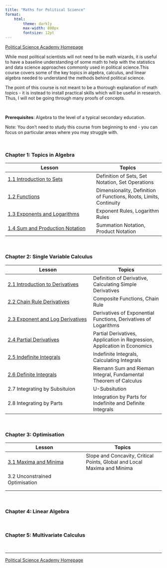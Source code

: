 ```yaml
---
title: "Maths for Political Science"
format:
    html:
        theme: darkly
        max-width: 800px
        fontsize: 12pt
---
```


[Political Science Academy Homepage](https://politicalscience.github.io)

While most political scientists will not need to be math wizards, it is useful to have a baseline understanding of some math to help with the statistics and data science approaches commonly used in political science.This course covers some of the key topics in algebra, calculus, and linear algebra needed to understand the methods behind political science.

The point of this course is not meant to be a thorough explanation of math topics - it is instead to install practical skills which will be useful in research. Thus, I will not be going through many proofs of concepts.

<br />

**Prerequisites**: Algebra to the level of a typical secondary education.

Note: You don't need to study this course from beginning to end - you can focus on particular areas where you may struggle with.

<br />

### Chapter 1: Topics in Algebra

| Lesson | Topics |
|-----------------------------------------|-------------------------------|
| [1.1 Introduction to Sets](https://politicalscience.github.io/math/1-1.html) | Definition of Sets, Set Notation, Set Operations |
| [1.2 Functions](https://politicalscience.github.io/math/1-2.html) | Dimensionality, Definition of Functions, Roots, Limits, Continuity |
| [1.3 Exponents and Logarithms](https://politicalscience.github.io/math/1-3.html) | Exponent Rules, Logarithm Rules |
| [1.4 Sum and Production Notation](https://politicalscience.github.io/math/1-4.html) | Summation Notation, Product Notation |

<br />

### Chapter 2: Single Variable Calculus

| Lesson | Topics |
|---------------------------------------|---------------------------------|
| [2.1 Introduction to Derivatives](https://politicalscience.github.io/math/2-1.html) | Definition of Derivative, Calculating Simple Derivatives |
| [2.2 Chain Rule Derivatives](https://politicalscience.github.io/math/2-2.html) | Composite Functions, Chain Rule |
| [2.3 Exponent and Log Derivatives](https://politicalscience.github.io/math/2-3.html) | Derivatives of Exponential Functions, Derivatives of Logarithms |
| [2.4 Partial Derivatives](https://politicalscience.github.io/math/2-4.html) | Partial Derivatives, Application in Regression, Application in Economics |
| [2.5 Indefinite Integrals](https://politicalscience.github.io/math/2-5.html) | Indefinite Integrals, Calculating Integrals |
| [2.6 Definite Integrals](https://politicalscience.github.io/math/2-6.html) | Riemann Sum and Rieman Integral, Fundamental Theorem of Calculus |
| 2.7 Integrating by Subsituion | U-Subsitution |
| 2.8 Integrating by Parts | Integration by Parts for Indefinite and Definite Integrals |

<br />

### Chapter 3: Optimisation

| Lesson | Topics |
|------------------------------------|------------------------------------|
| [3.1 Maxima and Minima](https://politicalscience.github.io/math/3-1.html) | Slope and Concavity, Critical Points, Global and Local Maxima and Minima |
| 3.2 Unconstrained Optimisation |  |
|  |  |
|  |  |

<br />

### Chapter 4: Linear Algebra

<br />

### Chapter 5: Multivariate Calculus

<br />

------------------------------------------------------------------------

[Political Science Academy Homepage](https://politicalscience.github.io)